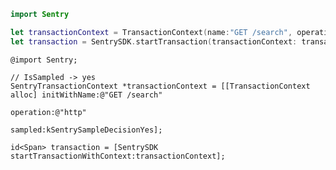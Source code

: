 ```swift {tabTitle:"Swift"}
import Sentry

let transactionContext = TransactionContext(name:"GET /search", operation:"http", sampled: .yes)
let transaction = SentrySDK.startTransaction(transactionContext: transactionContext)
```

```objc {tabTitle:"Objective-C"}
@import Sentry;

// IsSampled -> yes
SentryTransactionContext *transactionContext = [[TransactionContext alloc] initWithName:@"GET /search"
                                                                              operation:@"http"
                                                                                sampled:kSentrySampleDecisionYes];

id<Span> transaction = [SentrySDK startTransactionWithContext:transactionContext];
```
